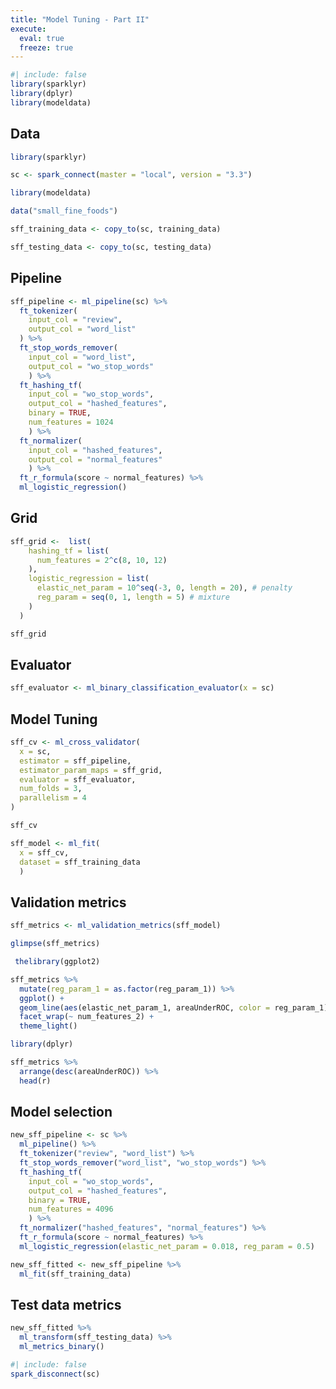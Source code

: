 ```yaml
---
title: "Model Tuning - Part II"
execute:
  eval: true
  freeze: true
---
```



```r
#| include: false
library(sparklyr)
library(dplyr)
library(modeldata)
```

## Data

```r
library(sparklyr)

sc <- spark_connect(master = "local", version = "3.3")
```


```r
library(modeldata)

data("small_fine_foods")

sff_training_data <- copy_to(sc, training_data)

sff_testing_data <- copy_to(sc, testing_data)
```

## Pipeline

```r
sff_pipeline <- ml_pipeline(sc) %>% 
  ft_tokenizer(
    input_col = "review",
    output_col = "word_list"
  ) %>% 
  ft_stop_words_remover(
    input_col = "word_list", 
    output_col = "wo_stop_words"
    ) %>% 
  ft_hashing_tf(
    input_col = "wo_stop_words", 
    output_col = "hashed_features", 
    binary = TRUE, 
    num_features = 1024
    ) %>%
  ft_normalizer(
    input_col = "hashed_features", 
    output_col = "normal_features"
    ) %>% 
  ft_r_formula(score ~ normal_features) %>% 
  ml_logistic_regression()
```

## Grid

```r
sff_grid <-  list(
    hashing_tf = list(
      num_features = 2^c(8, 10, 12)  
    ),
    logistic_regression = list(
      elastic_net_param = 10^seq(-3, 0, length = 20), # penalty
      reg_param = seq(0, 1, length = 5) # mixture      
    )
  )

sff_grid
```

## Evaluator

```r
sff_evaluator <- ml_binary_classification_evaluator(x = sc)
```

## Model Tuning

```r
sff_cv <- ml_cross_validator(
  x = sc,
  estimator = sff_pipeline, 
  estimator_param_maps = sff_grid,
  evaluator = sff_evaluator,
  num_folds = 3,
  parallelism = 4
)

sff_cv
```


```r
sff_model <- ml_fit(
  x = sff_cv, 
  dataset = sff_training_data
  )
```

## Validation metrics

```r
sff_metrics <- ml_validation_metrics(sff_model)

glimpse(sff_metrics)
```


```r
 thelibrary(ggplot2)

sff_metrics %>% 
  mutate(reg_param_1 = as.factor(reg_param_1)) %>% 
  ggplot() +
  geom_line(aes(elastic_net_param_1, areaUnderROC, color = reg_param_1)) +
  facet_wrap(~ num_features_2) +
  theme_light()
```

```r
library(dplyr)

sff_metrics %>% 
  arrange(desc(areaUnderROC)) %>% 
  head(r)
```

## Model selection

```r
new_sff_pipeline <- sc %>% 
  ml_pipeline() %>% 
  ft_tokenizer("review", "word_list") %>% 
  ft_stop_words_remover("word_list", "wo_stop_words") %>% 
  ft_hashing_tf(
    input_col = "wo_stop_words", 
    output_col = "hashed_features", 
    binary = TRUE, 
    num_features = 4096
    ) %>% 
  ft_normalizer("hashed_features", "normal_features") %>% 
  ft_r_formula(score ~ normal_features) %>% 
  ml_logistic_regression(elastic_net_param = 0.018, reg_param = 0.5)

new_sff_fitted <- new_sff_pipeline %>% 
  ml_fit(sff_training_data)
```

## Test data metrics

```r
new_sff_fitted %>% 
  ml_transform(sff_testing_data) %>% 
  ml_metrics_binary()
```

```r
#| include: false
spark_disconnect(sc)
```



